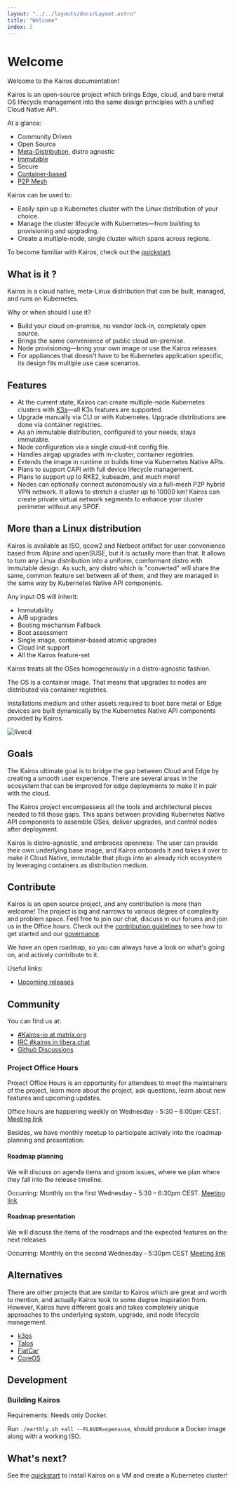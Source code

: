 ```yaml
---
layout: "../../layouts/docs/Layout.astro"
title: "Welcome"
index: 2
---
```


# Welcome

Welcome to the Kairos documentation!

Kairos is an open-source project which brings Edge, cloud, and bare metal OS lifecycle management into the same design principles with a unified Cloud Native API.

At a glance:

- Community Driven
- Open Source
- [Meta-Distribution](/architecture/meta), distro agnostic
- [Immutable](/architecture/immutable)
- Secure
- [Container-based](/architecture/container)
- [P2P Mesh](/architecture/network)

Kairos can be used to:

- Easily spin up a Kubernetes cluster with the Linux distribution of your choice.
- Manage the cluster lifecycle with Kubernetes—from building to provisioning and upgrading.
- Create a multiple-node, single cluster which spans across regions.

To become familiar with Kairos, check out the [quickstart](/quickstart/installation).

## What is it ?

Kairos is a cloud native, meta-Linux distribution that can be built, managed, and runs on Kubernetes.

Why or when should I use it?

- Build your cloud on-premise, no vendor lock-in, completely open source.
- Brings the same convenience of public cloud on-premise.
- Node provisioning—bring your own image or use the Kairos releases.
- For appliances that doesn't have to be Kubernetes application specific, its design fits multiple use case scenarios.

## Features

- At the current state, Kairos can create multiple-node Kubernetes clusters with [K3s](https://k3s.io)—all K3s features are supported.
- Upgrade manually via CLI or with Kubernetes. Upgrade distributions are done via container registries.
- As an immutable distribution, configured to your needs, stays immutable.
- Node configuration via a single cloud-init config file.
- Handles airgap upgrades with in-cluster, container registries.
- Extends the image in runtime or builds time via Kubernetes Native APIs.
- Plans to support CAPI with full device lifecycle management.
- Plans to support up to RKE2, kubeadm, and much more!
- Nodes can optionally connect autonomously via a full-mesh P2P hybrid VPN network. It allows to stretch a cluster up to 10000 km!
  Kairos can create private virtual network segments to enhance your cluster perimeter without any SPOF.

## More than a Linux distribution

Kairos is available as ISO, qcow2 and Netboot artifact for user convenience based from Alpine and openSUSE, but it is actually more than that. It allows to turn any Linux distribution into a uniform, comformant distro with immutable design. As such, any distro which is "converted" will share the same, common feature set between all of them, and they are managed in the same way by Kubernetes Native API components.

Any input OS will inherit:

- Immutability
- A/B upgrades
- Booting mechanism Fallback
- Boot assessment
- Single image, container-based atomic upgrades
- Cloud init support
- All the Kairos feature-set

Kairos treats all the OSes homogeneously in a distro-agnostic fashion.

The OS is a container image. That means that upgrades to nodes are distributed via container registries.

Installations medium and other assets required to boot bare metal or Edge devices are built dynamically by the Kubernetes Native API components provided by Kairos.

![livecd](https://user-images.githubusercontent.com/2420543/189219806-29b4deed-b4a1-4704-b558-7a60ae31caf2.gif)

## Goals

The Kairos ultimate goal is to bridge the gap between Cloud and Edge by creating a smooth user experience. There are several areas in the ecosystem that can be improved for edge deployments to make it in pair with the cloud.

The Kairos project encompassess all the tools and architectural pieces needed to fill those gaps. This spans between providing Kubernetes Native API components to assemble OSes, deliver upgrades, and control nodes after deployment.

Kairos is distro-agnostic, and embraces openness: The user can provide their own underlying base image, and Kairos onboards it and takes it over to make it Cloud Native, immutable that plugs into an already rich ecosystem by leveraging containers as distribution medium.

## Contribute

Kairos is an open source project, and any contribution is more than welcome! The project is big and narrows to various degree of complexity and problem space. Feel free to join our chat, discuss in our forums and join us in the Office hours. Check out the [contribution guidelines](https://github.com/kairos-io/kairos/contribute) to see how to get started and our [governance](https://github.com/kairos-io/kairos/blob/master/GOVERNANCE.md).

We have an open roadmap, so you can always have a look on what's going on, and actively contribute to it.

Useful links:

- [Upcoming releases](https://github.com/kairos-io/kairos/issues?q=is%3Aissue+is%3Aopen+label%3Arelease)


## Community

You can find us at:

- [#Kairos-io at matrix.org](https://matrix.to/#/#kairos-io:matrix.org)
- [IRC #kairos in libera.chat](https://web.libera.chat/#kairos)
- [Github Discussions](https://github.com/kairos-io/kairos/discussions)

### Project Office Hours

Project Office Hours is an opportunity for attendees to meet the maintainers of the project, learn more about the project, ask questions, learn about new features and upcoming updates.

Office hours are happening weekly on Wednesday - 5:30 – 6:00pm CEST. [Meeting link](https://meet.google.com/aus-mhta-azb)

Besides, we have monthly meetup to participate actively into the roadmap planning and presentation:

#### Roadmap planning

We will discuss on agenda items and groom issues, where we plan where they fall into the release timeline.

Occurring: Monthly on the first Wednesday - 5:30 – 6:30pm CEST. [Meeting link](https://meet.google.com/fkp-wyjo-qwz)

#### Roadmap presentation

We will discuss the items of the roadmaps and the expected features on the next releases

Occurring: Monthly on the second Wednesday - 5:30pm CEST [Meeting link](https://meet.google.com/cjs-ngcd-ngt)

## Alternatives

There are other projects that are similar to Kairos which are great and worth to mention, and actually Kairos took to some degree inspiration from.
However, Kairos have different goals and takes completely unique approaches to the underlying system, upgrade, and node lifecycle management.

- [k3os](https://github.com/rancher/k3os)
- [Talos](https://github.com/siderolabs/talos)
- [FlatCar](https://flatcar-linux.org/)
- [CoreOS](https://getfedora.org/it/coreos?stream=stable)

## Development

### Building Kairos

Requirements: Needs only Docker.

Run `./earthly.sh +all --FLAVOR=opensuse`, should produce a Docker image along with a working ISO.




## What's next?

See the [quickstart](/quickstart/) to install Kairos on a VM and create a Kubernetes cluster!
